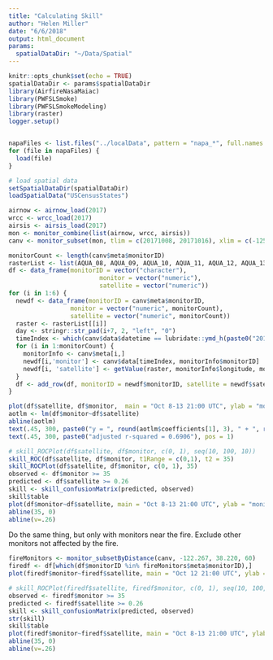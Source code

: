 ```yaml
---
title: "Calculating Skill"
author: "Helen Miller"
date: "6/6/2018"
output: html_document
params:
  spatialDataDir: "~/Data/Spatial"
---
```



```r
knitr::opts_chunk$set(echo = TRUE)
spatialDataDir <- params$spatialDataDir
library(AirfireNasaMaiac)
library(PWFSLSmoke)
library(PWFSLSmokeModeling)
library(raster)
logger.setup()


napaFiles <- list.files("../localData", pattern = "napa_*", full.names = TRUE)
for (file in napaFiles) {
  load(file)
}

# load spatial data
setSpatialDataDir(spatialDataDir)
loadSpatialData("USCensusStates")

```


```r
airnow <- airnow_load(2017)
wrcc <- wrcc_load(2017)
airsis <- airsis_load(2017)
mon <- monitor_combine(list(airnow, wrcc, airsis))
canv <- monitor_subset(mon, tlim = c(20171008, 20171016), xlim = c(-125.52, -117.03), ylim = c(36.52, 41.78))
```


```r
monitorCount <- length(canv$meta$monitorID)
rasterList <- list(AQUA_08, AQUA_09, AQUA_10, AQUA_11, AQUA_12, AQUA_13)
df <- data_frame(monitorID = vector("character"),
                         monitor = vector("numeric"),
                         satellite = vector("numeric"))
for (i in 1:6) {
  newdf <- data_frame(monitorID = canv$meta$monitorID, 
                 monitor = vector("numeric", monitorCount),
                 satellite = vector("numeric", monitorCount))
  raster <- rasterList[[i]]
  day <- stringr::str_pad(i+7, 2, "left", "0")
  timeIndex <- which(canv$data$datetime == lubridate::ymd_h(paste0("201710", day, "21")) )
  for (i in 1:monitorCount) {
    monitorInfo <- canv$meta[i,]
    newdf[i,'monitor'] <- canv$data[timeIndex, monitorInfo$monitorID]
    newdf[i, 'satellite'] <- getValue(raster, monitorInfo$longitude, monitorInfo$latitude)
  }
  df <- add_row(df, monitorID = newdf$monitorID, satellite = newdf$satellite, monitor = newdf$monitor)
}

plot(df$satellite, df$monitor,  main = "Oct 8-13 21:00 UTC", ylab = "monitoring data (PM25)", xlab = "satellite data (AOT)")
aotlm <- lm(df$monitor~df$satellite)
abline(aotlm)
text(.45, 300, paste0("y = ", round(aotlm$coefficients[1], 3), " + ", round(aotlm$coefficients[2], 3) , "x"), pos = 3)
text(.45, 300, paste0("adjusted r-squared = 0.6906"), pos = 1)
```


```r
# skill_ROCPlot(df$satellite, df$monitor, c(0, 1), seq(10, 100, 10))
skill_ROC(df$satellite, df$monitor, t1Range = c(0,1), t2 = 35)
skill_ROCPlot(df$satellite, df$monitor, c(0, 1), 35)
observed <- df$monitor >= 35
predicted <- df$satellite >= 0.26
skill <- skill_confusionMatrix(predicted, observed)
skill$table
plot(df$monitor~df$satellite, main = "Oct 8-13 21:00 UTC", ylab = "monitoring data (PM2.5 ug/m3)", xlab = "satellite data (AOT)")
abline(35, 0)
abline(v=.26)
```

Do the same thing, but only with monitors near the fire. Exclude other monitors not affected by the fire. 

```r
fireMonitors <- monitor_subsetByDistance(canv, -122.267, 38.220, 60)
firedf <- df[which(df$monitorID %in% fireMonitors$meta$monitorID),]
plot(firedf$monitor~firedf$satellite, main = "Oct 12 21:00 UTC", ylab = "monitoring data (PM2.5 ug/m3)", xlab = "satellite data (AOT)")

# skill_ROCPlot(firedf$satellite, firedf$monitor, c(0, 1), seq(10, 100, 10))
observed <- firedf$monitor >= 35
predicted <- firedf$satellite >= 0.26
skill <- skill_confusionMatrix(predicted, observed)
str(skill)
skill$table
plot(firedf$monitor~firedf$satellite, main = "Oct 8-13 21:00 UTC", ylab = "monitoring data (PM2.5 ug/m3)", xlab = "satellite data (AOT)")
abline(35, 0)
abline(v=.26)
```


